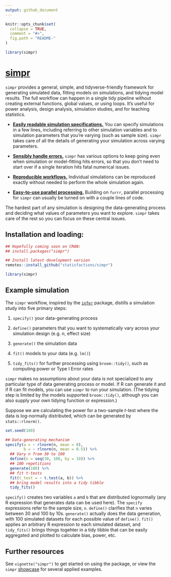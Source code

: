 ```yaml
---
output: github_document
---
```


<!-- README.md is generated from README.Rmd. Please edit that file -->

```r
knitr::opts_chunk$set(
  collapse = TRUE,
  comment = "#>",
  fig.path = "README-"
)
```

```r
library(simpr)
```

# [simpr](https://statisfactions.github.io/simpr/)

`simpr` provides a general, simple, and tidyverse-friendly framework for generating simulated data, fitting models on simulations, and tidying model results. The full workflow can happen in a single tidy pipeline without creating external functions, global values, or using loops. It's useful for power analysis, design analysis, simulation studies, and for teaching statistics.

  - [**Easily readable simulation specifications.**](https://statisfactions.github.io/simpr/articles/simpr.html) You can specify simulations in a few lines, including referring to other simulation variables and to simulation parameters that you're varying (such as sample size). `simpr` takes care of all the details of generating your simulation across varying parameters.

  - [**Sensibly handle errors.**](https://statisfactions.github.io/simpr/articles/simulation-errors.html) `simpr` has various options to keep going even when simulation or model-fitting hits errors, so that you don't need to start over if a single iteration hits fatal numerical issues.
  
  - [**Reproducible workflows.**](https://statisfactions.github.io/simpr/articles/reproducibility.html) Individual simulations can be reproduced exactly without needed to perform the whole simulation again.

  - [**Easy-to-use parallel processing.**](https://statisfactions.github.io/simpr/articles/optimization.html) Building on `furrr`, parallel processing for `simpr` can usually be turned on with a couple lines of code.
  
The hardest part of any simulation is designing the data-generating process and deciding what values of parameters you want to explore.  `simpr` takes care of the rest so you can focus on these central issues.

## Installation and loading:

```r
## Hopefully coming soon on CRAN:
## install.packages("simpr")

## Install latest development version
remotes::install_github("statisfactions/simpr")

library(simpr)
```

## Example simulation

The `simpr` workflow, inspired by the   [`infer`](https://infer.netlify.app) package, distills a simulation study into five primary steps:

1. `specify()` your data-generating process
  
2. `define()` parameters that you want to systematically vary across your simulation design (e.g. *n*, effect size)
  
3. `generate()` the simulation data
  
4. `fit()` models to your data (e.g. `lm()`)
  
5. `tidy_fits()` for further processing using `broom::tidy()`, such as computing power or Type I Error rates

`simpr` makes no assumptions about your data is not specialized to any particular type of data generating process or model. If R can generate it and if R can fit models, you can use `simpr` to run your simulation.  (The tidying step is limited by the models supported `broom::tidy()`, although you can also supply your own tidying function or expression.)
  
Suppose we are calculating the power for a two-sample *t*-test where the data is log-normally distributed, which can be generated by `stats::rlnorm()`.

```r
set.seed(100)

## Data-generating mechanism
specify(a = ~ rlnorm(n, mean = 0),
        b = ~ rlnorm(n, mean = 0.5)) %>% 
  ## Vary n from 30 to 100
  define(n = seq(30, 100, by = 10)) %>% 
  ## 100 repetitions
  generate(100) %>% 
  ## fit t-tests
  fit(t_test = ~ t.test(a, b)) %>%
  ## bring model results into a tidy tibble
  tidy_fits()
```

`specify()` creates two variables `a` and `b` that are distributed lognormally (any R expression that generates data can be used here).  The `specify` expressions refer to the sample size, `n`.  `define()` clarifies that `n` varies between 30 and 100 by 10s.  `generate()` actually does the data generation, with 100 simulated datasets for each possible value of `define()`.  `fit()` applies an arbitrary R expression to each simulated dataset, and `tidy_fits()` brings things togehter in a tidy tibble that can be easily aggregated and plotted to calculate bias, power, etc.

## Further resources

See `vignette("simpr")` to get started on using the package, or view the `simpr` [showcase](https://statisfactions.github.io/simpr/articles/articles/Showcase.html) for several applied examples.


